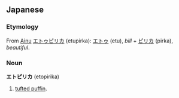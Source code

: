 ==Japanese==
===Etymology===
From [[w:Ainu language|Ainu]] [[エトゥピリカ]] (etupirka): [[エトゥ]] (etu), ''bill'' + [[ピリカ]] (pirka), ''beautiful''.
===Noun===
'''エトピリカ''' (etopirika)

#[[tufted puffin]].